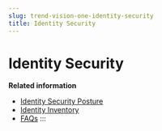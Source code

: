 ```yaml
---
slug: trend-vision-one-identity-security
title: Identity Security
---
```

# Identity Security

**Related information**

- [Identity Security Posture](identity-posture-2.md "Gain better overall visibility over your organization's identity-related assets that might be exposed to attack and identify risk events that weaken your security posture.")
- [Identity Inventory](identity-inventory.md "Get instant visibility into human and non-human identities plus entitlements across your organization to manage identities and enhance your security framework.")
- [FAQs](id-security-faqs.md "Frequently asked questions about Identity Security.")
:::
